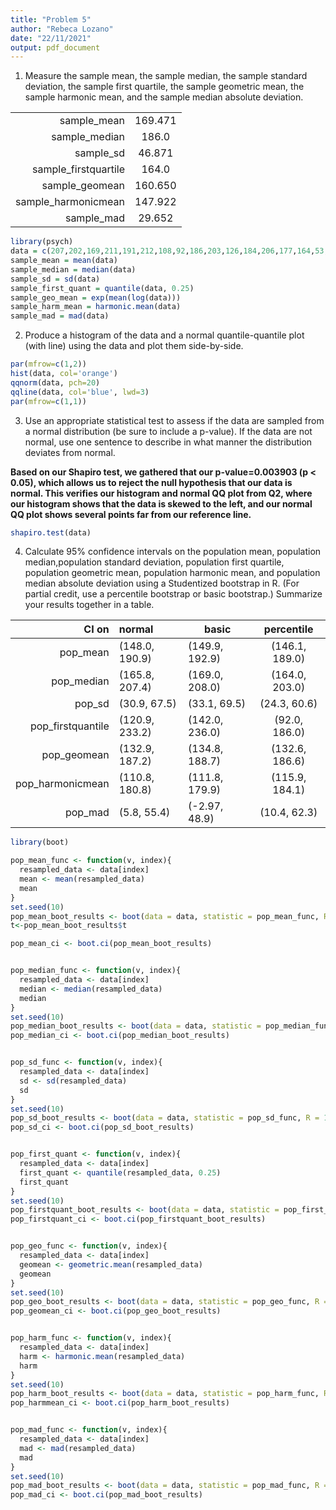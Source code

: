 ---
title: "Problem 5"
author: "Rebeca Lozano"
date: "22/11/2021"
output: pdf_document
---
1. Measure the sample mean, the sample median, the sample standard deviation, the sample first quartile, the sample geometric mean, the sample harmonic mean, and the sample median absolute deviation.

|        |       |
|-------:|:-----:|
|sample_mean|169.471|
|sample_median|186.0|
|sample_sd|46.871|
|sample_firstquartile|164.0|
|sample_geomean|160.650|
|sample_harmonicmean|147.922|
|sample_mad|29.652|

```{r}
library(psych)
data = c(207,202,169,211,191,212,108,92,186,203,126,184,206,177,164,53,190)
sample_mean = mean(data)
sample_median = median(data)
sample_sd = sd(data)
sample_first_quant = quantile(data, 0.25)
sample_geo_mean = exp(mean(log(data)))
sample_harm_mean = harmonic.mean(data)
sample_mad = mad(data)
```

2. Produce a histogram of the data and a normal quantile-quantile plot (with line) using the data and plot them side-by-side.

```{r}
par(mfrow=c(1,2))
hist(data, col='orange')
qqnorm(data, pch=20)
qqline(data, col='blue', lwd=3)
par(mfrow=c(1,1))

```

3. Use an appropriate statistical test to assess if the data are sampled from a normal distribution (be sure to include a p-value). If the data are not normal, use one sentence to describe in what manner the distribution deviates from normal.

**Based on our Shapiro test, we gathered that our p-value=0.003903 (p < 0.05), which allows us to reject the null hypothesis that our data is normal. This verifies our histogram and normal QQ plot from Q2, where our histogram shows that the data is skewed to the left, and our normal QQ plot shows several points far from our reference line.**

```{r}
shapiro.test(data)
```
4. Calculate 95% confidence intervals on the population mean, population median,population standard deviation, population first quartile, population geometric mean, population harmonic mean, and population median absolute deviation using a Studentized bootstrap in R. (For partial credit, use a percentile bootstrap or basic bootstrap.) Summarize your results together in a table.

|CI on |normal|basic|percentile|
|-----:|:-----|-----|:--------:|
|pop_mean|(148.0, 190.9)|(149.9, 192.9)|(146.1, 189.0)|
|pop_median|(165.8, 207.4)|(169.0, 208.0)|(164.0, 203.0)|
|pop_sd|(30.9, 67.5)|(33.1, 69.5)|(24.3, 60.6)|
|pop_firstquantile|(120.9, 233.2)|(142.0, 236.0)|(92.0, 186.0)|
|pop_geomean|(132.9, 187.2)|(134.8, 188.7)|(132.6, 186.6)|
|pop_harmonicmean|(110.8, 180.8)|(111.8, 179.9)|(115.9, 184.1)|
|pop_mad|(5.8, 55.4)|(-2.97, 48.9)|(10.4, 62.3)|


```{r}

library(boot)

pop_mean_func <- function(v, index){
  resampled_data <- data[index]
  mean <- mean(resampled_data)
  mean
}
set.seed(10)
pop_mean_boot_results <- boot(data = data, statistic = pop_mean_func, R = 10000)
t<-pop_mean_boot_results$t

pop_mean_ci <- boot.ci(pop_mean_boot_results)


pop_median_func <- function(v, index){
  resampled_data <- data[index]
  median <- median(resampled_data)
  median
}
set.seed(10)
pop_median_boot_results <- boot(data = data, statistic = pop_median_func, R = 10000)
pop_median_ci <- boot.ci(pop_median_boot_results)


pop_sd_func <- function(v, index){
  resampled_data <- data[index]
  sd <- sd(resampled_data)
  sd
}
set.seed(10)
pop_sd_boot_results <- boot(data = data, statistic = pop_sd_func, R = 10000)
pop_sd_ci <- boot.ci(pop_sd_boot_results)


pop_first_quant <- function(v, index){
  resampled_data <- data[index]
  first_quant <- quantile(resampled_data, 0.25)
  first_quant
}
set.seed(10)
pop_firstquant_boot_results <- boot(data = data, statistic = pop_first_quant, R = 10000)
pop_firstquant_ci <- boot.ci(pop_firstquant_boot_results)


pop_geo_func <- function(v, index){
  resampled_data <- data[index]
  geomean <- geometric.mean(resampled_data)
  geomean
}
set.seed(10)
pop_geo_boot_results <- boot(data = data, statistic = pop_geo_func, R = 10000)
pop_geomean_ci <- boot.ci(pop_geo_boot_results)


pop_harm_func <- function(v, index){
  resampled_data <- data[index]
  harm <- harmonic.mean(resampled_data)
  harm
}
set.seed(10)
pop_harm_boot_results <- boot(data = data, statistic = pop_harm_func, R = 10000)
pop_harmmean_ci <- boot.ci(pop_harm_boot_results)


pop_mad_func <- function(v, index){
  resampled_data <- data[index]
  mad <- mad(resampled_data)
  mad
}
set.seed(10)
pop_mad_boot_results <- boot(data = data, statistic = pop_mad_func, R = 10000)
pop_mad_ci <- boot.ci(pop_mad_boot_results)
```
